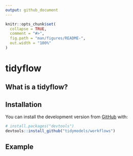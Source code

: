 ```yaml
---
output: github_document
---
```


<!-- README.md is generated from README.Rmd. Please edit that file -->

```r
knitr::opts_chunk$set(
  collapse = TRUE,
  comment = "#>",
  fig.path = "man/figures/README-",
  out.width = "100%"
)
```

# tidyflow

<!-- badges: start -->
<!-- [![Travis build status](https://travis-ci.org/tidymodels/workflows.svg?branch=master)](https://travis-ci.org/tidymodels/workflows) -->
<!-- [![Codecov test coverage](https://codecov.io/gh/tidymodels/workflows/branch/master/graph/badge.svg)](https://codecov.io/gh/tidymodels/workflows?branch=master) -->
<!-- [![R build status](https://github.com/tidymodels/workflows/workflows/R-CMD-check/badge.svg)](https://github.com/tidymodels/workflows) -->
<!-- badges: end -->

## What is a tidyflow? 

<!-- A tidyflow is an object that can bundle together your data, splitting, resampling, preprocessing, modeling, and post-processing requests. For example, if you have a `recipe` and `parsnip` model, these can be combined into a workflow. The advantages are: -->

<!--  * You don't have to keep track of separate objects in your workspace. -->

<!--  * The recipe prepping and model fitting can be executed using a single call to `fit()`. -->

<!--  * If you have custom tuning parameter settings, these can be defined using a simpler interface when combined with [tune](https://github.com/tidymodels/tune). -->

<!--  * In the future, workflows will be able to add post-processing operations, such as modifying the probability cutoff for two-class models. -->
 
## Installation

<!-- You can install tidyflow from Github with: -->

<!-- ``` r -->
<!-- install.packages("workflows") -->
<!-- ``` -->

You can install the development version from [GitHub](https://github.com/) with:

``` r
# install.packages("devtools")
devtools::install_github("tidymodels/workflows")
```
 
## Example

<!-- Suppose you were modeling data on cars. Say...the fuel efficiency of 32 cars. You know that the relationship between engine displacement and miles-per-gallon is nonlinear, and you would like to model that as a spline before adding it to a Bayesian linear regression model. You might have a recipe to specify the spline: -->

<!-- ```{r spline-rec, eval = FALSE} -->
<!-- library(recipes) -->
<!-- library(parsnip) -->
<!-- library(tidyflow) -->

<!-- spline_cars <- recipe(mpg ~ ., data = mtcars) %>%  -->
<!--   step_ns(disp, deg_free = 10) -->
<!-- ``` -->

<!-- and a model object: -->

<!-- ```{r car-mod, eval = FALSE} -->
<!-- bayes_lm <- linear_reg() %>%  -->
<!--   set_engine("stan") -->
<!-- ``` -->

<!-- To use these, you would generally run: -->

<!-- ```{r car-fit, eval = FALSE} -->
<!-- spline_cars_prepped <- prep(spline_cars, mtcars) -->
<!-- bayes_lm_fit <- fit(bayes_lm, mpg ~ ., data = juice(spline_cars_prepped)) -->
<!-- ``` -->

<!-- You can't predict on new samples using `bayes_lm_fit` without the prepped version of `spline_cars` around. You also might have other models and recipes in your workspace. This might lead to getting them mixed-up or forgetting to save the model/recipe pair that you are most interested in. -->

<!-- workflows makes this easier by combining these objects together: -->

<!-- ```{r wflow, eval = FALSE} -->
<!-- car_wflow <- workflow() %>%  -->
<!--   plug_recipe(spline_cars) %>%  -->
<!--   plug_model(bayes_lm) -->
<!-- ``` -->

<!-- Now you can prepare the recipe and estimate the model via a single call to `fit()`: -->

<!-- ```{r wflow-fit, eval = FALSE} -->
<!-- car_wflow_fit <- fit(car_wflow, data = mtcars) -->
<!-- ``` -->

<!-- You can alter existing workflows using `replace_recipe()` / `replace_model()` and `drop_recipe()` / `drop_model()`. -->
